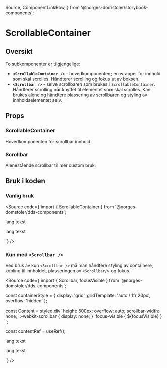   Source,
  ComponentLinkRow,
} from '@norges-domstoler/storybook-components';

<Meta of={ScrollableContainerStories} />

# ScrollableContainer

<ComponentLinkRow
  docsHref="https://design.domstol.no/987b33f71/p/32db9d-scrollbar"
  figmaHref="https://www.figma.com/file/ewqSDmkgqDQ5PyOsRp4V5b/DDS-Komponenter?node-id=7963%3A148079"
  githubHref="https://github.com/domstolene/designsystem/tree/main/packages/components/src/components/ScrollableContainer"
/>

## Oversikt

To subkomponenter er tilgjengelige:

- **`<ScrollableContainer />`** - hovedkomponenten; en wrapper for innhold som skal scrolles. Håndterer scrolling og fokus ut av boksen.
- **`<Scrollbar />`** - selve scrollbaren som brukes i `ScrollableContainer`. Håndterer scrolling når knyttet til elementet som skal scrolles. Kan brukes alene og håndtere plassering av scrollbaren og styling av innholdselementet selv.

## Props

### ScrollableContainer

Hovedkomponenten for scrollbar innhold.

<Canvas of={ScrollableContainerStories.Default} sourceState="shown" />
<Controls of={ScrollableContainerStories.Default} />

### Scrollbar

Alenestående scrollbar til mer custom bruk.

<ArgTypes of={Scrollbar} />

## Bruk i koden

### Vanlig bruk

<Source
  code={`import { ScrollableContainer } from '@norges-domstoler/dds-components';

<ScrollableContainer>
  <p>lang tekst</p>
  <p>lang tekst</p>
</ScrollableContainer>

`}
/>

### Kun med `<Scrollbar />`

Ved bruk av kun `<Scrollbar />` må man håndtere styling av containere, kobling til innholdet, plasseringen av `<Scrollbar/>` og fokus.

<Source
  code={`import { Scrollbar, focusVisible } from '@norges-domstoler/dds-components';

const containerStyle = {
display: 'grid',
gridTemplate: 'auto / 1fr 20px',
overflow: 'hidden'
};

const Content = styled.div\`
height: 500px;
overflow: auto;
scrollbar-width: none;
::-webkit-scrollbar {
display: none;
}
:focus-visible {
\${focusVisible}
}
\`;

const contentRef = useRef();

<div style={containerStyle}>
  <Content tabIndex={0}>
    <p>lang tekst</p>
    <p>lang tekst</p>
  </Content>
  <Scrollbar />
</div>
`} />
